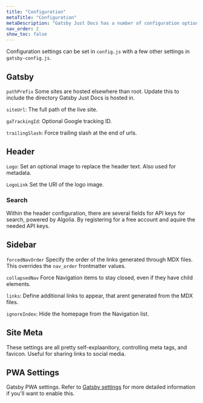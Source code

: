 ```yaml
---
title: "Configuration"
metaTitle: "Configuration"
metaDescription: "Gatsby Just Docs has a number of configuration options."
nav_order: 2
show_toc: false
---
```


Configuration settings can be set in `config.js` with a few other settings in `gatsby-config.js`. 

## Gatsby

`pathPrefix` Some sites are hosted elsewhere than root. Update this to include the directory Gatsby Just Docs is hosted in.

`siteUrl`: The full path of the live site.

`gaTrackingId`: Optional Google tracking ID.

`trailingSlash`: Force trailing slash at the end of urls.

## Header

`Logo`: Set an optional image to replace the header text. Also used for metadata.

`LogoLink` Set the URl of the logo image.

### Search 

Within the header configuration, there are several fields for API keys for search, powered by Algolia. By registering for a free account and aquire the needed API keys. 

## Sidebar

`forcedNavOrder` Specify the order of the links generated through MDX files. This overrides the `nav_order` frontmatter values.

`collapsedNav` Force Navigation items to stay closed, even if they have child elements.

`links`: Define additional links to appear, that arent generated from the MDX files.

`ignoreIndex`: Hide the homepage from the Navigation list. 

## Site Meta

These settings are all pretty self-explaanitory, controlling meta tags, and favicon. Useful for sharing links to social media.

## PWA Settings

Gatsby PWA settings. Refer to [Gatsby settings](https://www.gatsbyjs.com/docs/progressive-web-app/) for more detailed information if you'll want to enable this.
